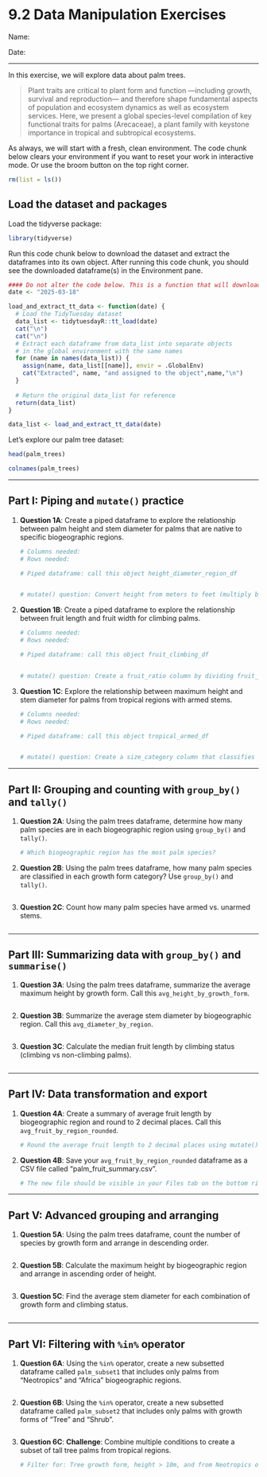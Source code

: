 # 9.2 Data Manipulation Exercises

Name:

Date:

------------------------------------------------------------------------

In this exercise, we will explore data about palm trees.

> Plant traits are critical to plant form and function —including growth, survival and reproduction— and therefore shape fundamental aspects of population and ecosystem dynamics as well as ecosystem services. Here, we present a global species-level compilation of key functional traits for palms (Arecaceae), a plant family with keystone importance in tropical and subtropical ecosystems.

As always, we will start with a fresh, clean environment. The code chunk below clears your environment if you want to reset your work in interactive mode. Or use the broom button on the top right corner.

```r
rm(list = ls())
```

## Load the dataset and packages

Load the tidyverse package:

```r
library(tidyverse)
```

Run this code chunk below to download the dataset and extract the dataframes into its own object. After running this code chunk, you should see the downloaded dataframe(s) in the Environment pane.

```r
#### Do not alter the code below. This is a function that will download your dataset. 
date <- "2025-03-18"

load_and_extract_tt_data <- function(date) {
  # Load the TidyTuesday dataset
  data_list <- tidytuesdayR::tt_load(date)
  cat("\n")
  cat("\n")
  # Extract each dataframe from data_list into separate objects
  # in the global environment with the same names
  for (name in names(data_list)) {
    assign(name, data_list[[name]], envir = .GlobalEnv)
    cat("Extracted", name, "and assigned to the object",name,"\n")
  }
  
  # Return the original data_list for reference
  return(data_list)
}

data_list <- load_and_extract_tt_data(date)
```

Let's explore our palm tree dataset:

```r
head(palm_trees)
```

```r
colnames(palm_trees)
```

------------------------------------------------------------------------

## Part I: Piping and `mutate()` practice

1.  **Question 1A**: Create a piped dataframe to explore the relationship between palm height and stem diameter for palms that are native to specific biogeographic regions.

    ```r
    # Columns needed: 
    # Rows needed: 

    # Piped dataframe: call this object height_diameter_region_df


    # mutate() question: Convert height from meters to feet (multiply by 3.28) and call the new column height_feet

    ```

2.  **Question 1B**: Create a piped dataframe to explore the relationship between fruit length and fruit width for climbing palms.

    ```r
    # Columns needed: 
    # Rows needed: 

    # Piped dataframe: call this object fruit_climbing_df


    # mutate() question: Create a fruit_ratio column by dividing fruit_length by fruit_width

    ```

3.  **Question 1C**: Explore the relationship between maximum height and stem diameter for palms from tropical regions with armed stems.

    ```r
    # Columns needed: 
    # Rows needed: 

    # Piped dataframe: call this object tropical_armed_df


    # mutate() question: Create a size_category column that classifies palms as "Small" (height < 5m), "Medium" (5-15m), or "Large" (>15m)

    ```

------------------------------------------------------------------------

## Part II: Grouping and counting with `group_by()` and `tally()`

1.  **Question 2A**: Using the palm trees dataframe, determine how many palm species are in each biogeographic region using `group_by()` and `tally()`.

    ```r

    # Which biogeographic region has the most palm species?

    ```

2.  **Question 2B**: Using the palm trees dataframe, how many palm species are classified in each growth form category? Use `group_by()` and `tally()`.

    ```r

    ```

3.  **Question 2C**: Count how many palm species have armed vs. unarmed stems.

    ```r

    ```

------------------------------------------------------------------------

## Part III: Summarizing data with `group_by()` and `summarise()`

1.  **Question 3A**: Using the palm trees dataframe, summarize the average maximum height by growth form. Call this `avg_height_by_growth_form`.

    ```r

    ```

2.  **Question 3B**: Summarize the average stem diameter by biogeographic region. Call this `avg_diameter_by_region`.

    ```r

    ```

3.  **Question 3C**: Calculate the median fruit length by climbing status (climbing vs non-climbing palms).

    ```r

    ```

------------------------------------------------------------------------

## Part IV: Data transformation and export

1.  **Question 4A**: Create a summary of average fruit length by biogeographic region and round to 2 decimal places. Call this `avg_fruit_by_region_rounded`.

    ```r

    # Round the average fruit length to 2 decimal places using mutate() and round()

    ```

2.  **Question 4B**: Save your `avg_fruit_by_region_rounded` dataframe as a CSV file called "palm_fruit_summary.csv".

    ```r

    # The new file should be visible in your Files tab on the bottom right panel
    ```

------------------------------------------------------------------------

## Part V: Advanced grouping and arranging

1.  **Question 5A**: Using the palm trees dataframe, count the number of species by growth form and arrange in descending order.

    ```r

    ```

2.  **Question 5B**: Calculate the maximum height by biogeographic region and arrange in ascending order of height.

    ```r

    ```

3.  **Question 5C**: Find the average stem diameter for each combination of growth form and climbing status.

    ```r

    ```

------------------------------------------------------------------------

## Part VI: Filtering with `%in%` operator

1.  **Question 6A**: Using the `%in%` operator, create a new subsetted dataframe called `palm_subset1` that includes only palms from "Neotropics" and "Africa" biogeographic regions.

    ```r

    ```

2.  **Question 6B**: Using the `%in%` operator, create a new subsetted dataframe called `palm_subset2` that includes only palms with growth forms of "Tree" and "Shrub".

    ```r

    ```

3.  **Question 6C**: **Challenge**: Combine multiple conditions to create a subset of tall tree palms from tropical regions.

    ```r
    # Filter for: Tree growth form, height > 10m, and from Neotropics or Africa

    ```

